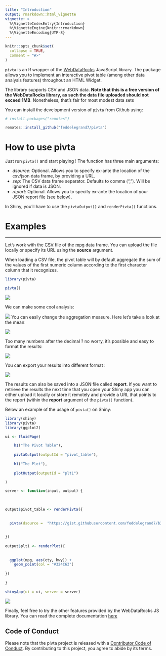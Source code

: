 ```yaml
---
title: "Introduction"
output: rmarkdown::html_vignette
vignette: >
  %\VignetteIndexEntry{Introduction}
  %\VignetteEngine{knitr::rmarkdown}
  %\VignetteEncoding{UTF-8}
---
```


```r
knitr::opts_chunk$set(
  collapse = TRUE,
  comment = "#>"
)
```

`pivta` is an R wrapper of the [WebDataRocks](https://www.webdatarocks.com/) JavaScript library. The package allows you to implement an interactive pivot table (among other data analysis features) throughout an HTML Widget. 

The library supports CSV and JSON data. __Note that this is a free version of the WebDataRocks library, as such the data file uploaded should not exceed 1MB__. Nonetheless, that's fair for most modest data sets  


You can install the development version of `pivta` from Github using: 


```r

# install.packages("remotes")

remotes::install_github("feddelegrand7/pivta")


```



# How to use pivta

Just run `pivta()` and start playing ! The function has three main arguments:

+ _dsource_: Optional. Allows you to specify ex-ante the location of the csv/json data frame, by providing a URL. 
+ _sep_: The CSV data frame separator. Defaults to comma (","). Will be ignored if data is JSON.
+ _report_: Optional. Allows you to specify ex-ante the location of your JSON report file (see below). 

In Shiny, you'll have to use the `pivtaOutput()` and `renderPivta()` functions.


# Examples


<hr>

Let's work with the [CSV](https://gist.githubusercontent.com/feddelegrand7/b366864aabf9653361f461cbf972d97c/raw/a62c4672f2f5824b2634a66c948e6258d7c65323/mpg.csv) file of the [mpg](https://ggplot2.tidyverse.org/reference/mpg.html) data frame. You can upload the file locally or specify its URL using the __source__ argument. 

When loading a CSV file, the pivot table will by default aggregate the sum of the values of the first numeric column according to the first character column that it recognizes. 

```r
library(pivta)

pivta()

```

![](../man/figures/pivexample1.gif)

We can make some cool analysis: 


![](../man/figures/pivexample2.gif)
You can easily change the aggregation measure. Here let's take a look at the mean: 

![](../man/figures/pivexample3.gif)


Too many numbers after the decimal ? no worry, it's possible and easy to format the results: 

![](../man/figures/pivexample4.gif)


You can export your results into different format : 

![](../man/figures/pivexample5.gif)

The results can also be saved into a JSON file called __report__. If you want to retrieve the results the next time that you open your Shiny app you can either upload it locally or store it remotely and provide a URL that points to the report (within the __report__ argument of the `pivta()` function). 



Below an example of the usage of `pivta()` on Shiny:


```r
library(shiny)
library(pivta)
library(ggplot2)

ui <- fluidPage(

    h1("The Pivot Table"), 
    
    pivtaOutput(outputId = "pivot_table"),
    
    h1("The Plot"),
    
    plotOutput(outputId = "plt1")

)

server <- function(input, output) {
  
  
  
output$pivot_table <- renderPivta({
  
  
  pivta(dsource =  "https://gist.githubusercontent.com/feddelegrand7/b366864aabf9653361f461cbf972d97c/raw/a62c4672f2f5824b2634a66c948e6258d7c65323/mpg.csv")
  
  
})  
  
output$plt1 <- renderPlot({
  
  
  ggplot(mpg, aes(cty, hwy)) + 
    geom_point(col = "#324C63")
  
})
  
}

shinyApp(ui = ui, server = server)

```

![](../man/figures/pivexample6.gif)


Finally, feel free to try the other features provided by the WebDataRocks JS library. You can read the complete documentation [here](https://www.webdatarocks.com/doc/)



## Code of Conduct

Please note that the pivta project is released with a [Contributor Code of Conduct](https://contributor-covenant.org/version/2/0/CODE_OF_CONDUCT.html). By contributing to this project, you agree to abide by its terms.














